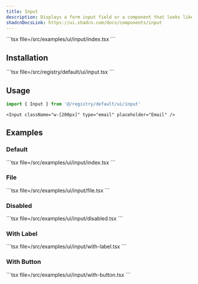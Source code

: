 ```yaml
---
title: Input
description: Displays a form input field or a component that looks like an input field.
shadcnDocsLink: https://ui.shadcn.com/docs/components/input
---
```


<ComponentPreview component="input">
  ```tsx file=<rootDir>/src/examples/ui/input/index.tsx
  ```
</ComponentPreview>

## Installation

<Installation component="input">
  ```tsx file=<rootDir>/src/registry/default/ui/input.tsx
  ```
</Installation>

## Usage

```ts
import { Input } from '@/registry/default/ui/input'
```

```tsx
<Input className="w-[200px]" type="email" placeholder="Email" />
```

## Examples

### Default

<ComponentPreview component="input" example="default">
  ```tsx file=<rootDir>/src/examples/ui/input/index.tsx
  ```
</ComponentPreview>

### File

<ComponentPreview component="input" example="file">
  ```tsx file=<rootDir>/src/examples/ui/input/file.tsx
  ```
</ComponentPreview>

### Disabled

<ComponentPreview component="input" example="disabled">
  ```tsx file=<rootDir>/src/examples/ui/input/disabled.tsx
  ```
</ComponentPreview>

### With Label

<ComponentPreview component="input" example="with-label">
  ```tsx file=<rootDir>/src/examples/ui/input/with-label.tsx
  ```
</ComponentPreview>

### With Button

<ComponentPreview component="input" example="with-button">
  ```tsx file=<rootDir>/src/examples/ui/input/with-button.tsx
  ```
</ComponentPreview>